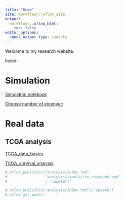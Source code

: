 ```yaml
---
title: "Home"
site: workflowr::wflow_site
output:
  workflowr::wflow_html:
    toc: false
editor_options:
  chunk_output_type: console
---
```


Welcome to my research website.

Index:

# Simulation

[Simulation notebook](simulation_notebook.html)

[Choose number of eigenvec](choose_eigenvec_number.html)

# Real data

## TCGA analysis

[TCGA_data_basics](TCGA_data_basics.html)

[TCGA_survival_analysis](TCGA_survival_analysis.html)

```r
# wflow_publish(c("analysis/index.rmd",
#                 "analysis/simulation_notebook.rmd"
#                 ),"update")

# wflow_publish(c("analysis/index.rmd"),"update")
# wflow_git_push()
```

